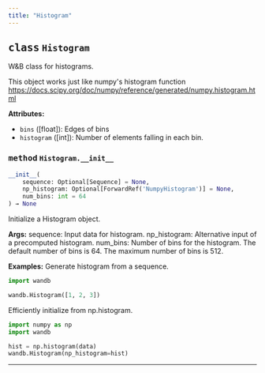 ```yaml
---
title: "Histogram"
---
```







## <kbd>class</kbd> `Histogram`
W&B class for histograms. 

This object works just like numpy's histogram function https://docs.scipy.org/doc/numpy/reference/generated/numpy.histogram.html 



**Attributes:**
 
 - `bins` ([float]):  Edges of bins 
 - `histogram` ([int]):  Number of elements falling in each bin. 

### <kbd>method</kbd> `Histogram.__init__`

```python
__init__(
    sequence: Optional[Sequence] = None,
    np_histogram: Optional[ForwardRef('NumpyHistogram')] = None,
    num_bins: int = 64
) → None
```

Initialize a Histogram object. 



**Args:**
 sequence: Input data for histogram. np_histogram: Alternative input of a precomputed histogram. num_bins: Number of bins for the histogram.  The default number of bins  is 64. The maximum number of bins is 512. 



**Examples:**
 Generate histogram from a sequence. 

```python
import wandb

wandb.Histogram([1, 2, 3])
``` 

Efficiently initialize from np.histogram. 

```python
import numpy as np
import wandb

hist = np.histogram(data)
wandb.Histogram(np_histogram=hist)
``` 




---


